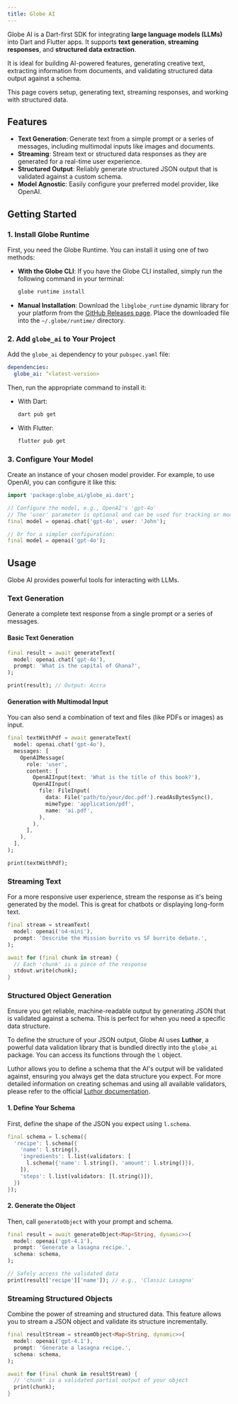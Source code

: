 ```yaml
---
title: Globe AI
---
```


Globe AI is a Dart-first SDK for integrating **large language models (LLMs)** into Dart and Flutter apps. It supports **text generation**, **streaming responses**, and **structured data extraction**.

It is ideal for building AI-powered features, generating creative text, extracting information from documents, and validating structured data output against a schema.

This page covers setup, generating text, streaming responses, and working with structured data.

## Features

- **Text Generation**: Generate text from a simple prompt or a series of messages, including multimodal inputs like images and documents.
- **Streaming**: Stream text or structured data responses as they are generated for a real-time user experience.
- **Structured Output**: Reliably generate structured JSON output that is validated against a custom schema.
- **Model Agnostic**: Easily configure your preferred model provider, like OpenAI.

## Getting Started

### 1. Install Globe Runtime

First, you need the Globe Runtime. You can install it using one of two methods:

- **With the Globe CLI**: If you have the Globe CLI installed, simply run the following command in your terminal:

  ```bash
  globe runtime install
  ```

- **Manual Installation**: Download the `libglobe_runtime` dynamic library for your platform from the [GitHub Releases page](https://github.com/invertase/globe_runtime/releases). Place the downloaded file into the `~/.globe/runtime/` directory.

### 2. Add `globe_ai` to Your Project

Add the `globe_ai` dependency to your `pubspec.yaml` file:

```yaml
dependencies:
  globe_ai: ^<latest-version>
```

Then, run the appropriate command to install it:

- With Dart:

  ```bash
  dart pub get
  ```

- With Flutter:

  ```bash
  flutter pub get
  ```

### 3. Configure Your Model

Create an instance of your chosen model provider. For example, to use OpenAI, you can configure it like this:

```dart
import 'package:globe_ai/globe_ai.dart';

// Configure the model, e.g., OpenAI's 'gpt-4o'
// The 'user' parameter is optional and can be used for tracking or moderation.
final model = openai.chat('gpt-4o', user: 'John');

// Or for a simpler configuration:
final model = openai('gpt-4o');
```

## Usage

Globe AI provides powerful tools for interacting with LLMs.

### Text Generation

Generate a complete text response from a single prompt or a series of messages.

#### Basic Text Generation

```dart
final result = await generateText(
  model: openai.chat('gpt-4o'),
  prompt: 'What is the capital of Ghana?',
);

print(result); // Output: Accra
```

#### Generation with Multimodal Input

You can also send a combination of text and files (like PDFs or images) as input.

```dart
final textWithPdf = await generateText(
  model: openai.chat('gpt-4o'),
  messages: [
    OpenAIMessage(
      role: 'user',
      content: [
        OpenAIInput(text: 'What is the title of this book?'),
        OpenAIInput(
          file: FileInput(
            data: File('path/to/your/doc.pdf').readAsBytesSync(),
            mimeType: 'application/pdf',
            name: 'ai.pdf',
          ),
        ),
      ],
    ),
  ],
);

print(textWithPdf);
```

### Streaming Text

For a more responsive user experience, stream the response as it's being generated by the model. This is great for chatbots or displaying long-form text.

```dart
final stream = streamText(
  model: openai('o4-mini'),
  prompt: 'Describe the Mission burrito vs SF burrito debate.',
);

await for (final chunk in stream) {
  // Each 'chunk' is a piece of the response
  stdout.write(chunk);
}
```

### Structured Object Generation

Ensure you get reliable, machine-readable output by generating JSON that is validated against a schema. This is perfect for when you need a specific data structure.

To define the structure of your JSON output, Globe AI uses **Luthor**, a powerful data validation library that is bundled directly into the `globe_ai` package. You can access its functions through the `l` object.

Luthor allows you to define a schema that the AI's output will be validated against, ensuring you always get the data structure you expect. For more detailed information on creating schemas and using all available validators, please refer to the official [Luthor documentation](https://luthor.netlify.app/).

#### 1. Define Your Schema

First, define the shape of the JSON you expect using `l.schema`.

```dart
final schema = l.schema({
  'recipe': l.schema({
    'name': l.string(),
    'ingredients': l.list(validators: [
      l.schema({'name': l.string(), 'amount': l.string()}),
    ]),
    'steps': l.list(validators: [l.string()]),
  })
});
```

#### 2. Generate the Object

Then, call `generateObject` with your prompt and schema.

```dart
final result = await generateObject<Map<String, dynamic>>(
  model: openai('gpt-4.1'),
  prompt: 'Generate a lasagna recipe.',
  schema: schema,
);

// Safely access the validated data
print(result['recipe']['name']); // e.g., 'Classic Lasagna'
```

### Streaming Structured Objects

Combine the power of streaming and structured data. This feature allows you to stream a JSON object and validate its structure incrementally.

```dart
final resultStream = streamObject<Map<String, dynamic>>(
  model: openai('gpt-4.1'),
  prompt: 'Generate a lasagna recipe.',
  schema: schema,
);

await for (final chunk in resultStream) {
  // 'chunk' is a validated partial output of your object
  print(chunk);
}
```
